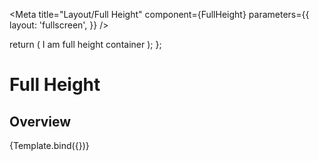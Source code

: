 

<Meta
  title="Layout/Full Height"
  component={FullHeight}
  parameters={{
    layout: 'fullscreen',
  }}
/>

  return (
    <FullHeight>
      <Box backgroundColor="brand.primary" minHeight="100vh">
        I am full height container
      </Box>
    </FullHeight>
  );
};

# Full Height

## Overview

<Canvas>
  <Story name="Full Height">{Template.bind({})}</Story>
</Canvas>
